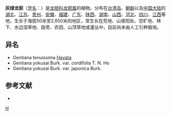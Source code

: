 {{Speciesbox 
| genus = Gentiana
| species = yokusai
| authority = Burk.
| subdivision_ranks =[[变种|变种]]
| subdivision =
* 灰绿龙胆 ''G. y.'' var. ''yokusai''
* [[日本灰绿龙胆|日本灰绿龙胆]] ''G. y.'' var. ''japonica''
* [[心叶灰绿龙胆|心叶灰绿龙胆]] ''G. y.'' var. ''cordifolia''
}}

'''灰绿龙胆'''（[[学名|学名]]：{{lang|la|''Gentiana yokusai''}}）是[[龙胆科|龙胆科]][[龙胆属|龙胆属]]的植物。分布在[[台湾岛|台湾岛]]、[[朝鲜|朝鲜]]以及[[中国大陆|中国大陆]]的[[湖北|湖北]]、[[江苏|江苏]]、[[贵州|贵州]]、[[安徽|安徽]]、[[福建|福建]]、[[广东|广东]]、[[陕西|陕西]]、[[湖南|湖南]]、[[山西|山西]]、[[河北|河北]]、[[四川|四川]]、[[江西|江西]]等地，生长于海拔50米至2,650米的地区，常生长在荒地、山坡阳处、空旷地、林下、水边湿草地、路旁、农田、山顶草地或灌丛中，目前尚未由人工引种栽培。

== 异名 ==
* Gentiana tenuissima [[早田文藏|Hayata]]
* Gentiana yokusai Burk. var. cordifolia T. N. Ho
* Gentiana yokusai Burk. var. japonica Burk.

== 参考文献 ==
<div class="references-small">
* {{cite web| url =http://www.bioinfo.cn/db05/KmzwSpecies.php?action=view&id=8187| title =灰绿龙胆（原变种）| work =《中国高等植物数据库全库》| publisher =中国科学院微生物研究所| author =昆明植物研究所| accessdate =2009-02-24| deadurl =yes| archiveurl =https://web.archive.org/web/20160305025940/http://www.bioinfo.cn/db05/KmzwSpecies.php?action=view&id=8187| archivedate =2016-03-05}}
</div>
{{Taxonbar|from=Q15227382}}

[[Category:龙胆属|H]]


{{植物小作品}}